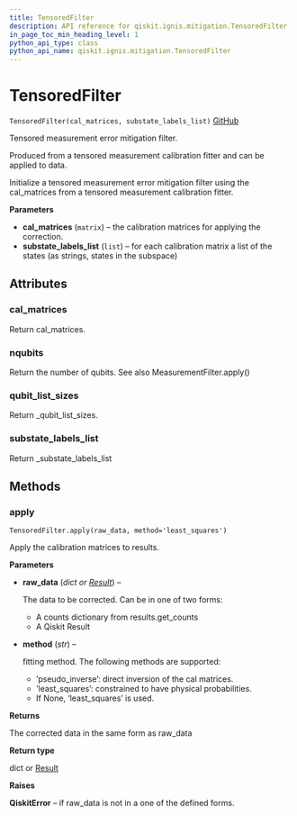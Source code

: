```yaml
---
title: TensoredFilter
description: API reference for qiskit.ignis.mitigation.TensoredFilter
in_page_toc_min_heading_level: 1
python_api_type: class
python_api_name: qiskit.ignis.mitigation.TensoredFilter
---
```


# TensoredFilter

<span id="qiskit.ignis.mitigation.TensoredFilter" />

`TensoredFilter(cal_matrices, substate_labels_list)` [GitHub](https://github.com/qiskit-community/qiskit-ignis/tree/stable/0.3/qiskit/ignis/mitigation/measurement/filters.py "view source code")

Tensored measurement error mitigation filter.

Produced from a tensored measurement calibration fitter and can be applied to data.

Initialize a tensored measurement error mitigation filter using the cal\_matrices from a tensored measurement calibration fitter.

**Parameters**

*   **cal\_matrices** (`matrix`) – the calibration matrices for applying the correction.
*   **substate\_labels\_list** (`list`) – for each calibration matrix a list of the states (as strings, states in the subspace)

## Attributes

### cal\_matrices

Return cal\_matrices.

### nqubits

Return the number of qubits. See also MeasurementFilter.apply()

### qubit\_list\_sizes

Return \_qubit\_list\_sizes.

### substate\_labels\_list

Return \_substate\_labels\_list

## Methods

### apply

<span id="qiskit.ignis.mitigation.TensoredFilter.apply" />

`TensoredFilter.apply(raw_data, method='least_squares')`

Apply the calibration matrices to results.

**Parameters**

*   **raw\_data** (*dict or* [*Result*](qiskit.result.Result "qiskit.result.Result")) –

    The data to be corrected. Can be in one of two forms:

    *   A counts dictionary from results.get\_counts
    *   A Qiskit Result

*   **method** (*str*) –

    fitting method. The following methods are supported:

    *   ’pseudo\_inverse’: direct inversion of the cal matrices.
    *   ’least\_squares’: constrained to have physical probabilities.
    *   If None, ‘least\_squares’ is used.

**Returns**

The corrected data in the same form as raw\_data

**Return type**

dict or [Result](qiskit.result.Result "qiskit.result.Result")

**Raises**

**QiskitError** – if raw\_data is not in a one of the defined forms.

